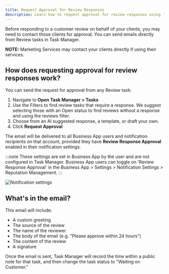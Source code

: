 ```yaml
---
title: Request Approval for Review Responses
description: Learn how to request approval for review responses using the Open Task Manager
---
```


Before responding to a customer review on behalf of your clients, you may need to contact those clients for approval. You can send emails directly from Review tasks in Task Manager.

**NOTE:** Marketing Services may contact your clients directly if using their services.

## How does requesting approval for review responses work?

You can send the request for approval from any Review task:

1. Navigate to **Open Task Manager > Tasks**
2. Use the Filters to find review tasks that require a response. We suggest selecting those with an Open status to find reviews without a response and using the reviews filter.
3. Choose from an AI suggested response, a template, or draft your own.
4. Click **Request Approval**

The email will be delivered to all Business App users and notification recipients on that account, provided they have **Review Response Approval** enabled in their notification settings.

:::note
These settings are set in Business App by the user and are not configured in Task Manager. Business App users can toggle on 'Review Response Approval' in the Business App > Settings > Notification Settings > Reputation Management.
:::

![Notification settings](./img/review-responses/notification-settings.jpg)

## What's in the email?

This email will include:

- A custom greeting
- The source of the review
- The name of the reviewer
- The body of the email (e.g. "Please approve within 24 hours")
- The content of the review
- A signature

Once the email is sent, Task Manager will record the time within a public note for that task, and then change the task status to "Waiting on Customer."